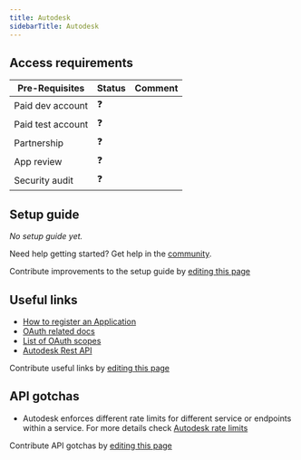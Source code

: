 ```yaml
---
title: Autodesk
sidebarTitle: Autodesk
---
```



<Overview />
<PreBuiltTooling />
<PreBuiltUseCases />

## Access requirements
| Pre-Requisites | Status | Comment|
| - | - | - |
| Paid dev account | ❓ |  |
| Paid test account | ❓ |  |
| Partnership | ❓ | |
| App review | ❓ |  |
| Security audit | ❓ | |


## Setup guide

_No setup guide yet._

<Tip>Need help getting started? Get help in the [community](https://nango.dev/slack).</Tip>

<Note>Contribute improvements to the setup guide by [editing this page](https://github.com/nangohq/nango/tree/master/docs-v2/integrations/all/autodesk.mdx)</Note>


## Useful links

-   [How to register an Application](https://aps.autodesk.com/en/docs/oauth/v2/tutorials/create-app/)
-   [OAuth related docs](https://aps.autodesk.com/en/docs/oauth/v2/tutorials/get-3-legged-token/)
-   [List of OAuth scopes](https://aps.autodesk.com/en/docs/oauth/v2/developers_guide/scopes/)
-   [Autodesk Rest API](https://aps.autodesk.com/developer/documentation)

<Note>Contribute useful links by [editing this page](https://github.com/nangohq/nango/tree/master/docs-v2/integrations/all/autodesk.mdx)</Note>

## API gotchas

- Autodesk enforces different rate limits for different service or endpoints within a service. For more details check [Autodesk rate limits](https://aps.autodesk.com/en/docs/oauth/v2/developers_guide/rate-limiting/forge-rate-limits/#rate-limits)

<Note>Contribute API gotchas by [editing this page](https://github.com/nangohq/nango/tree/master/docs-v2/integrations/all/autodesk.mdx)</Note>
